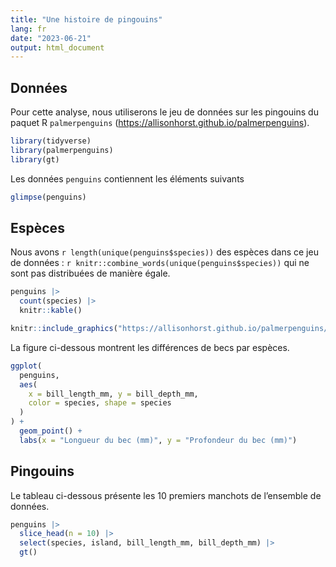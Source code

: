 ```yaml
---
title: "Une histoire de pingouins"
lang: fr
date: "2023-06-21"
output: html_document
---
```


## Données

Pour cette analyse, nous utiliserons le jeu de données sur les pingouins du paquet R `palmerpenguins` (<https://allisonhorst.github.io/palmerpenguins>).

```r
library(tidyverse)
library(palmerpenguins)
library(gt)
```

Les données `penguins` contiennent les éléments suivants 

```r
glimpse(penguins)
```

## Espèces

Nous avons `r length(unique(penguins$species))` des espèces dans ce jeu de données : `r knitr::combine_words(unique(penguins$species))` qui ne sont pas distribuées de manière égale.

```r
penguins |>
  count(species) |>
  knitr::kable()
```

```r
knitr::include_graphics("https://allisonhorst.github.io/palmerpenguins/reference/figures/culmen_depth.png")
```

La figure ci-dessous montrent les différences de becs par espèces.

```r
ggplot(
  penguins,
  aes(
    x = bill_length_mm, y = bill_depth_mm,
    color = species, shape = species
  )
) +
  geom_point() +
  labs(x = "Longueur du bec (mm)", y = "Profondeur du bec (mm)")
```

## Pingouins

Le tableau ci-dessous présente les 10 premiers manchots de l'ensemble de données.

```r
penguins |>
  slice_head(n = 10) |>
  select(species, island, bill_length_mm, bill_depth_mm) |>
  gt()
```
